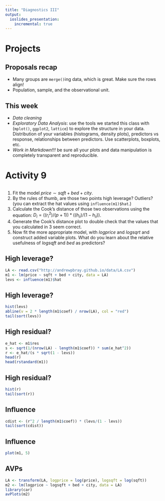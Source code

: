 ```yaml
---
title: "Diagnostics III"
output:
  ioslides_presentation:
    incremental: true
---
```


# Projects

## Proposals recap {.build}

- Many groups are `merge()`ing data, which is great.  Make sure the rows align!
- Population, sample, and the observational unit.


## This week {.build}

- *Data cleaning*
- *Exploratory Data Analysis*: use the tools we started this class with (`mplot()`,
`ggplot2`, `lattice`) to explore the structure in your data.  Distribution of 
your variables (histograms, density plots), predictors vs response, relationships
between predictors.  Use scatterplots, boxplots, etc.
- *Work in Markdown!!!* be sure all your plots and data manipulation is completely
transparent and reproducible.


# Activity 9

##

1. Fit the model $price \sim sqft + bed + city$.
2. By the rules of thumb, are those two points high leverage?  Outliers?
(you can extract the hat values using `influence(m1)$hat`.)
3. Calculate the Cook's distance of those two observations using the equation:
$D_i = ((r_i^2)/(p + 1)) * ((h_{ii})/(1 - h_{ii}))$.
4. Generate the Cook's distance plot to double check that the values that you
calculated in 3 seem correct.
5. Now fit the more appropriate model, with $logprice$ and $logsqrt$ and construct
added variable plots.  What do you learn about the relative usefulness of $logsqft$
and $bed$ as predictors?


## High leverage?

```r
LA <- read.csv("http://andrewpbray.github.io/data/LA.csv")
m1 <- lm(price ~ sqft + bed + city, data = LA)
levs <- influence(m1)$hat
```


## High leverage?

```r
hist(levs)
abline(v = 2 * length(m1$coef) / nrow(LA), col = "red")
tail(sort(levs))
```


## High residual?

```r
e_hat <- m1$res
s <- sqrt(1/(nrow(LA) - length(m1$coef)) * sum(e_hat^2))
r <- e_hat/(s * sqrt(1 - levs))
head(r)
head(rstandard(m1))
```


## High residual?

```r
hist(r)
tail(sort(r))
```


## Influence

```r
cdist <- (r^2 / length(m1$coef)) * (levs/(1 - levs))
tail(sort(cdist))
```


## Influence

```r
plot(m1, 5)
```


## AVPs

```r
LA <- transform(LA, logprice = log(price), logsqft = log(sqft))
m2 <- lm(logprice ~ logsqft + bed + city, data = LA)
library(car)
avPlots(m2)
```


